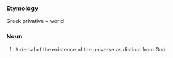 ===Etymology===
Greek privative + world
===Noun===
#A denial of the existence of the universe as distinct from God.